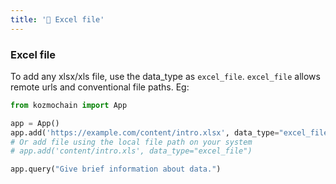 ```yaml
---
title: '📄 Excel file'
---
```


### Excel file

To add any xlsx/xls file, use the data_type as `excel_file`. `excel_file` allows remote urls and conventional file paths. Eg:

```python
from kozmochain import App

app = App()
app.add('https://example.com/content/intro.xlsx', data_type="excel_file")
# Or add file using the local file path on your system
# app.add('content/intro.xls', data_type="excel_file")

app.query("Give brief information about data.")
```
